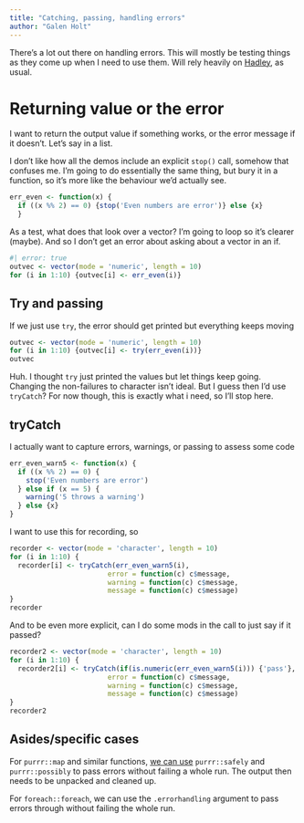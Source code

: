 ```yaml
---
title: "Catching, passing, handling errors"
author: "Galen Holt"
---
```


There's a lot out there on handling errors. This will mostly be testing things as they come up when I need to use them. Will rely heavily on [Hadley](http://adv-r.had.co.nz/Exceptions-Debugging.html), as usual.

# Returning value or the error

I want to return the output value if something works, or the error message if it doesn't. Let's say in a list.

I don't like how all the demos include an explicit `stop()` call, somehow that confuses me. I'm going to do essentially the same thing, but bury it in a function, so it's more like the behaviour we'd actually see.

```r
err_even <- function(x) {
  if ((x %% 2) == 0) {stop('Even numbers are error')} else {x}
  }
```

As a test, what does that look over a vector? I'm going to loop so it's clearer (maybe). And so I don't get an error about asking about a vector in an if.

```r
#| error: true
outvec <- vector(mode = 'numeric', length = 10)
for (i in 1:10) {outvec[i] <- err_even(i)}

```

## Try and passing

If we just use `try`, the error should get printed but everything keeps moving

```r

outvec <- vector(mode = 'numeric', length = 10)
for (i in 1:10) {outvec[i] <- try(err_even(i))}
outvec
```

Huh. I thought `try` just printed the values but let things keep going. Changing the non-failures to character isn't ideal. But I guess then I'd use `tryCatch`? For now though, this is exactly what i need, so I'll stop here.

## tryCatch

I actually want to capture errors, warnings, or passing to assess some code

```r
err_even_warn5 <- function(x) {
  if ((x %% 2) == 0) {
    stop('Even numbers are error')
  } else if (x == 5) {
    warning('5 throws a warning')
  } else {x}
}
```

I want to use this for recording, so

```r
recorder <- vector(mode = 'character', length = 10)
for (i in 1:10) {
  recorder[i] <- tryCatch(err_even_warn5(i),
                        error = function(c) c$message,
                        warning = function(c) c$message,
                        message = function(c) c$message)
}
recorder
```

And to be even more explicit, can I do some mods in the call to just say if it passed?

```r
recorder2 <- vector(mode = 'character', length = 10)
for (i in 1:10) {
  recorder2[i] <- tryCatch(if(is.numeric(err_even_warn5(i))) {'pass'},
                        error = function(c) c$message,
                        warning = function(c) c$message,
                        message = function(c) c$message)
}
recorder2
```

## Asides/specific cases

For `purrr::map` and similar functions, [we can use](error_safely.qmd) `purrr::safely` and `purrr::possibly` to pass errors without failing a whole run. The output then needs to be unpacked and cleaned up.

For `foreach::foreach`, we can use the `.errorhandling` argument to pass errors through without failing the whole run.
